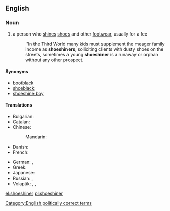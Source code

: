 ==English==

===Noun===
{{en-noun}}

# a person who [[shine]]s [[shoe]]s and other [[footwear]], usually for a fee
#: ''In the Third World many kids must supplement the meager family income as '''shoeshiners''', solliciting clients with dusty shoes on the streets, sometimes a young '''shoeshiner''' is a runaway or orphan without any other prospect.

====Synonyms====
* [[bootblack]]
* [[shoeblack]]
* [[shoeshine boy]]

====Translations====
{{trans-top|a person who shines shoes and other footwear, usually for a fee}}
* Bulgarian: {{t-|bg|ваксаджия|sc=Cyrl}}
* Catalan: {{t-|ca|enllustrador de sabates|m}}
* Chinese:
*: Mandarin: {{t|cmn|擦鞋工|tr=cāxiégōng|sc=Hani}}
* Danish: {{t-|da|skopudser|c}}
* French: {{t-|fr|cireur de chaussures|m}}
{{trans-mid}}
* German: {{t-|de|Schuhputzer|m}}, {{t-|de|Schuhputzerin|f}}
* Greek: {{t+|el|λούστρος|m|tr=loustros}}
* Japanese: {{t-|ja|靴磨き|tr=くつみがき, kutsumigaki|sc=Jpan}}
* Russian: {{t-|ru|чистильщик сапог|m|tr=čístilʹščik sapóg|sc=Cyrl}}, {{t-|ru|чистильщик обуви|m|tr=čístilʹščik óbuvi|sc=Cyrl}}
* Volapük: {{qualifier|♂♀}} {{t-|vo|jukilekluinan}}, {{qualifier|♂}} {{t-|vo|jukihilekluinan}}, {{qualifier|♀}} {{t-|vo|jukijilekluinan}}
{{trans-bottom}}

[[Category:English politically correct terms]]

[[el:shoeshiner]]
[[pl:shoeshiner]]